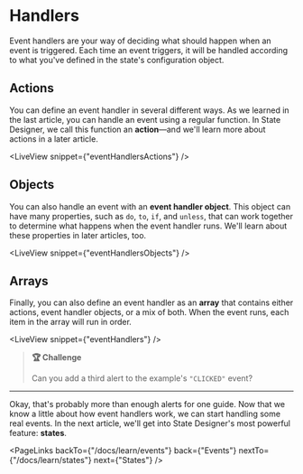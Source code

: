 # Handlers

Event handlers are your way of deciding what should happen when an event is triggered. Each time an event triggers, it will be handled according to what you've defined in the state's configuration object.

## Actions

You can define an event handler in several different ways. As we learned in the last article, you can handle an event using a regular function. In State Designer, we call this function an **action**—and we'll learn more about actions in a later article.

<LiveView snippet={"eventHandlersActions"} />

## Objects

You can also handle an event with an **event handler object**. This object can have many properties, such as `do`, `to`, `if`, and `unless`, that can work together to determine what happens when the event handler runs. We'll learn about these properties in later articles, too.

<LiveView snippet={"eventHandlersObjects"} />

## Arrays

Finally, you can also define an event handler as an **array** that contains either actions, event handler objects, or a mix of both. When the event runs, each item in the array will run in order.

<LiveView snippet={"eventHandlers"} />

> **🏆 Challenge**
>
> Can you add a third alert to the example's `"CLICKED"` event?

---

Okay, that's probably more than enough alerts for one guide. Now that we know a little about how event handlers work, we can start handling some real events. In the next article, we'll get into State Designer's most powerful feature: **states**.

<PageLinks
  backTo={"/docs/learn/events"}
  back={"Events"}
  nextTo={"/docs/learn/states"}
  next={"States"}
/>
